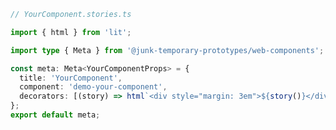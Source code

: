 ```ts
// YourComponent.stories.ts

import { html } from 'lit';

import type { Meta } from '@junk-temporary-prototypes/web-components';

const meta: Meta<YourComponentProps> = {
  title: 'YourComponent',
  component: 'demo-your-component',
  decorators: [(story) => html`<div style="margin: 3em">${story()}</div>`],
};
export default meta;
```

